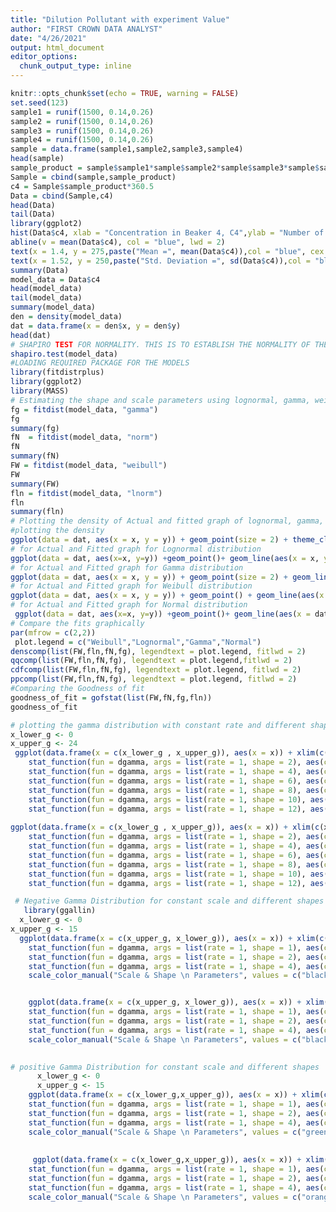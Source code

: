 ---
title: "Dilution Pollutant with experiment Value"
author: "FIRST CROWN DATA ANALYST"
date: "4/26/2021"
output: html_document
editor_options: 
  chunk_output_type: inline
---

```{r setup, include=TRUE}
knitr::opts_chunk$set(echo = TRUE, warning = FALSE)
set.seed(123)
sample1 = runif(1500, 0.14,0.26)
sample2 = runif(1500, 0.14,0.26)
sample3 = runif(1500, 0.14,0.26)
sample4 = runif(1500, 0.14,0.26)
sample = data.frame(sample1,sample2,sample3,sample4)
head(sample)
sample_product = sample$sample1*sample$sample2*sample$sample3*sample$sample4
Sample = cbind(sample,sample_product)
c4 = Sample$sample_product*360.5
Data = cbind(Sample,c4)
head(Data)
tail(Data)
library(ggplot2)
hist(Data$c4, xlab = "Concentration in Beaker 4, C4",ylab = "Number of Observation",  xlim = c(0,2.0),ylim = c(0,350),main="Histogram of 1500 Runs",labels=TRUE)
abline(v = mean(Data$c4), col = "blue", lwd = 2)
text(x = 1.4, y = 275,paste("Mean =", mean(Data$c4)),col = "blue", cex = 1)
text(x = 1.52, y = 250,paste("Std. Deviation =", sd(Data$c4)),col = "blue", cex = 1)
summary(Data)
model_data = Data$c4
head(model_data)
tail(model_data)
summary(model_data)
den = density(model_data)
dat = data.frame(x = den$x, y = den$y)
head(dat)
# SHAPIRO TEST FOR NORMALITY. THIS IS TO ESTABLISH THE NORMALITY OF THE DATA fit
shapiro.test(model_data)
#LOADING REQUIRED PACKAGE FOR THE MODELS 
library(fitdistrplus)
library(ggplot2)
library(MASS)
# Estimating the shape and scale parameters using lognormal, gamma, weibull and normal distribution
fg = fitdist(model_data, "gamma")
fg
summary(fg)
fN  = fitdist(model_data, "norm")
fN
summary(fN)
FW = fitdist(model_data, "weibull")
FW
summary(FW)
fln = fitdist(model_data, "lnorm")
fln
summary(fln)
# Plotting the density of Actual and fitted graph of lognormal, gamma, weibull and normal distribution of the data. i.e. fitting the parameters graphically
#plotting the density 
ggplot(data = dat, aes(x = x, y = y)) + geom_point(size = 2) + theme_classic()
# for Actual and Fitted graph for Lognormal distribution
ggplot(data = dat, aes(x=x, y=y)) +geom_point()+ geom_line(aes(x = x, y =dlnorm(dat$x, -0.61,0.37)), color = "red", size =1) +theme_classic()
# for Actual and Fitted graph for Gamma distribution
ggplot(data = dat, aes(x = x, y = y)) + geom_point(size = 2) + geom_line(aes(x = dat$x, y = dgamma(dat$x,fg$estimate["shape"], fg$estimate["rate"])), color = "red", size =1) + theme_classic()
# for Actual and Fitted graph for Weibull distribution
ggplot(data = dat, aes(x = x, y = y)) + geom_point() + geom_line(aes(x = x, y =dweibull(dat$x, FW$estimate["shape"],FW$estimate["scale"])), color = "red", size =1) 
# for Actual and Fitted graph for Normal distribution
 ggplot(data = dat, aes(x=x, y=y)) +geom_point()+ geom_line(aes(x = dat$x, y =dnorm(dat$x, 0.5774,0.2096)), color = "red", size =1) + theme_classic()
# Compare the fits graphically
par(mfrow = c(2,2))
 plot.legend = c("Weibull","Lognormal","Gamma","Normal")
denscomp(list(FW,fln,fN,fg), legendtext = plot.legend, fitlwd = 2)
qqcomp(list(FW,fln,fN,fg), legendtext = plot.legend,fitlwd = 2)
cdfcomp(list(FW,fln,fN,fg), legendtext = plot.legend, fitlwd = 2)
ppcomp(list(FW,fln,fN,fg), legendtext = plot.legend, fitlwd = 2)
#Comparing the Goodness of fit
goodness_of_fit = gofstat(list(FW,fN,fg,fln))
goodness_of_fit

# plotting the gamma distribution with constant rate and different shape
x_lower_g <- 0
x_upper_g <- 24
 ggplot(data.frame(x = c(x_lower_g , x_upper_g)), aes(x = x)) + xlim(c(x_lower_g , x_upper_g)) + 
    stat_function(fun = dgamma, args = list(rate = 1, shape = 2), aes(colour = "1 & 2")) + 
    stat_function(fun = dgamma, args = list(rate = 1, shape = 4), aes(colour = "1 & 4")) + 
    stat_function(fun = dgamma, args = list(rate = 1, shape = 6), aes(colour = "1 & 6")) + 
    stat_function(fun = dgamma, args = list(rate = 1, shape = 8), aes(colour = "1 & 8")) + 
    stat_function(fun = dgamma, args = list(rate = 1, shape = 10), aes(colour = "1 & 10")) + 
    stat_function(fun = dgamma, args = list(rate = 1, shape = 12), aes(colour = "1 & 12")) +            scale_color_manual("Scale & Shape \n Parameters", values = c("black","blue","red","brown","gray","green")) + labs(x = "\n x", y = "f(x) \n",  title = "Gamma Distribution Plots\n with constant scale and different Shape") +  theme(plot.title = element_text(hjust = 0.5), axis.title.x = element_text(face="bold", colour="blue", size = 15), axis.title.y = element_text(face="bold", colour="blue", size = 15), legend.title = element_text(face="bold", size = 12),legend.position = "right")
 
ggplot(data.frame(x = c(x_lower_g , x_upper_g)), aes(x = x)) + xlim(c(x_lower_g , x_upper_g)) + 
    stat_function(fun = dgamma, args = list(rate = 1, shape = 2), aes(colour = "1 & 2")) + 
    stat_function(fun = dgamma, args = list(rate = 1, shape = 4), aes(colour = "1 & 4")) + 
    stat_function(fun = dgamma, args = list(rate = 1, shape = 6), aes(colour = "1 & 6")) + 
    stat_function(fun = dgamma, args = list(rate = 1, shape = 8), aes(colour = "1 & 8")) + 
    stat_function(fun = dgamma, args = list(rate = 1, shape = 10), aes(colour = "1 & 10")) + 
    stat_function(fun = dgamma, args = list(rate = 1, shape = 12), aes(colour = "1 & 12")) +            scale_color_manual("Scale & Shape \n Parameters", values = c("black","blue","red","brown","gray","green")) + labs(x = "\n x", y = "f(x) \n",  title = "Gamma Distribution Plots\n with constant scale and different Shape") +  theme(plot.title = element_text(hjust = 0.5), axis.title.x = element_text(face="bold", colour="blue", size = 15), axis.title.y = element_text(face="bold", colour="blue", size = 15), legend.title = element_text(face="bold", size = 12),legend.position = "right") + theme_classic()

 # Negative Gamma Distribution for constant scale and different shapes  
   library(ggallin)
  x_lower_g <- 0
x_upper_g <- 15
  ggplot(data.frame(x = c(x_upper_g, x_lower_g)), aes(x = x)) + xlim(c(x_upper_g,x_lower_g)) + scale_y_continuous(position = "right", name = "f(y)", sec.axis = sec_axis(~., labels = NULL)) +
    stat_function(fun = dgamma, args = list(rate = 1, shape = 1), aes(colour = "1 & 1")) + 
    stat_function(fun = dgamma, args = list(rate = 1, shape = 2), aes(colour = "1 & 2")) + 
    stat_function(fun = dgamma, args = list(rate = 1, shape = 4), aes(colour = "1 & 4")) +
    scale_color_manual("Scale & Shape \n Parameters", values = c("black","blue","red")) + labs(x = "\n y", y = "f(y) \n",  title = "Negative Gamma Distribution Plots\n with constant scale and different Shape") +  theme(plot.title = element_text(hjust = 0.5), axis.title.x = element_text(face="bold", colour="blue", size = 15), axis.title.y = element_text(face="bold", colour="blue", size = 15), legend.title = element_text(face="bold", size = 12),legend.position = "right") + theme_classic()


    ggplot(data.frame(x = c(x_upper_g, x_lower_g)), aes(x = x)) + xlim(c(x_upper_g,x_lower_g)) + scale_y_continuous(position = "right", name = "f(y)", sec.axis = sec_axis(~., labels = NULL)) +
    stat_function(fun = dgamma, args = list(rate = 1, shape = 1), aes(colour = "1 & 1")) + 
    stat_function(fun = dgamma, args = list(rate = 1, shape = 2), aes(colour = "1 & 2")) + 
    stat_function(fun = dgamma, args = list(rate = 1, shape = 4), aes(colour = "1 & 4")) +
    scale_color_manual("Scale & Shape \n Parameters", values = c("black","blue","red")) + labs(x = "\n y", y = "f(y) \n",  title = "Negative Gamma Distribution Plots\n with constant scale and different Shape") +  theme(plot.title = element_text(hjust = 0.5), axis.title.x = element_text(face="bold", colour="blue", size = 15), axis.title.y = element_text(face="bold", colour="blue", size = 15), legend.title = element_text(face="bold", size = 12),legend.position = "right")

    
# positive Gamma Distribution for constant scale and different shapes 
      x_lower_g <- 0
      x_upper_g <- 15
    ggplot(data.frame(x = c(x_lower_g,x_upper_g)), aes(x = x)) + xlim(c(x_lower_g,x_upper_g)) +
    stat_function(fun = dgamma, args = list(rate = 1, shape = 1), aes(colour = "1 & 1")) + 
    stat_function(fun = dgamma, args = list(rate = 1, shape = 2), aes(colour = "1 & 2")) + 
    stat_function(fun = dgamma, args = list(rate = 1, shape = 4), aes(colour = "1 & 4")) +
    scale_color_manual("Scale & Shape \n Parameters", values = c("green","grey","magenta")) + labs(x = "\n y", y = "f(y) \n",  title = "Gamma Distribution Plots\n with constant scale and different Shape") +  theme(plot.title = element_text(hjust = 0.5), axis.title.x = element_text(face="bold", colour="blue", size = 15), axis.title.y = element_text(face="bold", colour="blue", size = 15), legend.title = element_text(face="bold", size = 12),legend.position = "right") + theme_classic()
    
    
     ggplot(data.frame(x = c(x_lower_g,x_upper_g)), aes(x = x)) + xlim(c(x_lower_g,x_upper_g)) +
    stat_function(fun = dgamma, args = list(rate = 1, shape = 1), aes(colour = "1 & 1")) + 
    stat_function(fun = dgamma, args = list(rate = 1, shape = 2), aes(colour = "1 & 2")) + 
    stat_function(fun = dgamma, args = list(rate = 1, shape = 4), aes(colour = "1 & 4")) +
    scale_color_manual("Scale & Shape \n Parameters", values = c("orange","purple","gold")) + labs(x = "\n y", y = "f(y) \n",  title = "Gamma Distribution Plots\n with constant scale and different Shape") +  theme(plot.title = element_text(hjust = 0.5), axis.title.x = element_text(face="bold", colour="black", size = 12), axis.title.y = element_text(face="bold", colour="black", size = 12), legend.title = element_text(face="bold", size = 12),legend.position = "right")
     
     

```
 

